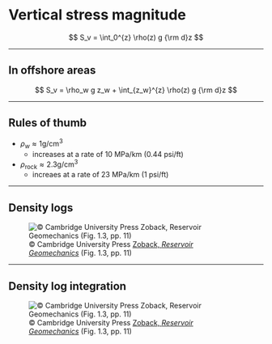 # Vertical stress magnitude

$$
S_v =  \int_0^{z} \rho(z) g {\rm d}z 
$$

---

## In offshore areas

$$
S_v = \rho_w g z_w + \int_{z_w}^{z} \rho(z) g {\rm d}z
$$

---

## Rules of thumb

::: {.incremental}
- $\rho_w \approx 1 \mbox{g}/\mbox{cm}^3$
    - increases at a rate of 10 MPa/km (0.44 psi/ft)
- $\rho_{\mbox{rock}} \approx 2.3 \mbox{g}/\mbox{cm}^3$
    - increaes at a rate of 23 MPa/km (1 psi/ft)
:::

---

## Density logs

![&copy; Cambridge University Press [Zoback, *Reservoir Geomechanics*](http://www.amazon.com/Reservoir-Geomechanics-Paperback-Author-Zoback/dp/B00EFZ88EQ/ref=sr_1_2?ie=UTF8&qid=1422942834&sr=8-2&keywords=zoback+geomechanics) (Fig. 1.3, pp. 11)](img/Lecture7-EstimatingVerticalStress_7_0.png)

---


## Density log integration

![&copy; Cambridge University Press [Zoback, *Reservoir Geomechanics*](http://www.amazon.com/Reservoir-Geomechanics-Paperback-Author-Zoback/dp/B00EFZ88EQ/ref=sr_1_2?ie=UTF8&qid=1422942834&sr=8-2&keywords=zoback+geomechanics) (Fig. 1.3, pp. 11)](img/Lecture7-EstimatingVerticalStress_10_0.png)
